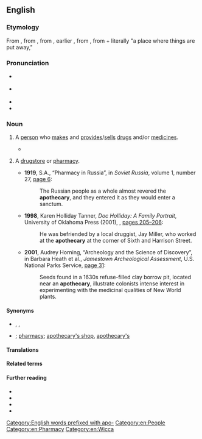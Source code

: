 ==English==
{{was wotd|2010|June|3}}
{{wikipedia|mul=pharmacy}}

===Etymology===
{{PIE root|en|dʰeh₁}}
From {{etyl|fro|en}} {{m|fro|apotecaire}}, from {{etyl|ML.|en}} {{m|la|apothecarius||storekeeper}}, from {{m|la|apotheca||shop, store}}, earlier {{etyl|la|en}} {{m|la|apotheca||repository, storehouse, warehouse}}, from {{etyl|grc|en}} {{m|grc|ἀποθήκη||a repository, storehouse}}, from {{m|grc|ἀπό||away}} + {{m|grc|τίθημι||to put}} literally "a place where things are put away,"

===Pronunciation===
* {{a|UK}} {{IPA|/əˈpɒθəkəɹi/|lang=en}}
* {{a|US}} {{IPA|/əˈpɑθəˌkɛəɹi/|lang=en}}
* {{audio|en-us-apothecary.ogg|Audio (US)|lang=en}}
* {{audio|en-au-apothecary.ogg|Audio (AU)|lang=en}}

===Noun===
{{en-noun|apothecaries}}

# {{lb|en|dated}} A [[person]] who [[make]]s and [[provide]]s/[[sell]]s [[drug]]s and/or [[medicine]]s.
#* {{RQ:Shakespeare Romeo and Juliet|act=V|scene=iii|page=75|column=2|passage=O true '''Appothecarie'''! / Thy drugs are quicke. Thus with a kiſſe I die.}}
# {{lb|en|nonstandard|dated}} A [[drugstore]] or [[pharmacy]].
#* '''1919''', S.A., “Pharmacy in Russia”, in ''Soviet Russia'', volume 1, number 27, [http://books.google.com/books?id=ElVGAAAAMAAJ&pg=RA12-PA6&dq=apothecary page 6]:
#*: The Russian people as a whole almost revered the '''apothecary''', and they entered it as they would enter a sanctum.
#* '''1998''', Karen Holliday Tanner, ''Doc Holliday: A Family Portrait'', University of Oklahoma Press (2001), {{ISBN|978-0-8061-3320-1}}, [http://books.google.com/books?id=O9GXyeUpDaIC&pg=PA205&dq=apothecary pages 205–206]:
#*: He was befriended by a local druggist, Jay Miller, who worked at the '''apothecary''' at the corner of Sixth and Harrison Street.
#* '''2001''', Audrey Horning, “Archeology and the Science of Discovery”, in Barbara Heath et al., ''Jamestown Archeological Assessment'', U.S. National Parks Service, [http://books.google.com/books?id=DLWVFHB4sfsC&pg=PA31&dq=apothecary page 31]:
#*: Seeds found in a 1630s refuse-filled clay borrow pit, located near an '''apothecary''', illustrate colonists{{sic|colonists’}} intense interest in experimenting with the medicinal qualities of New World plants.

====Synonyms====
* {{sense|person who makes and sells drugs}} {{l|en|druggist}}, {{l|en|pharmacist}}, {{l|en|chemist}}
* {{sense|store that sells drugs}} {{l|en|drugstore}}; [[pharmacy]]; [[apothecary's shop]], [[apothecary's]] {{qualifier|UK}}

====Translations====
{{trans-see|pharmacist}}

{{trans-see|pharmacy}}

====Related terms====
{{der3|lang=en|apothecia|apothecium|bibliotheca|hypothec|hypothecate|spermatheca|theca|thecal|thecate|thecium|thecodonts}}

====Further reading====
* {{R:Webster 1913}}
* {{R:Century 1911}}
* {{R:OneLook}}
* {{R:Online Etymology Dictionary}}

[[Category:English words prefixed with apo-]]
[[Category:en:People]]
[[Category:en:Pharmacy]]
[[Category:en:Wicca]]